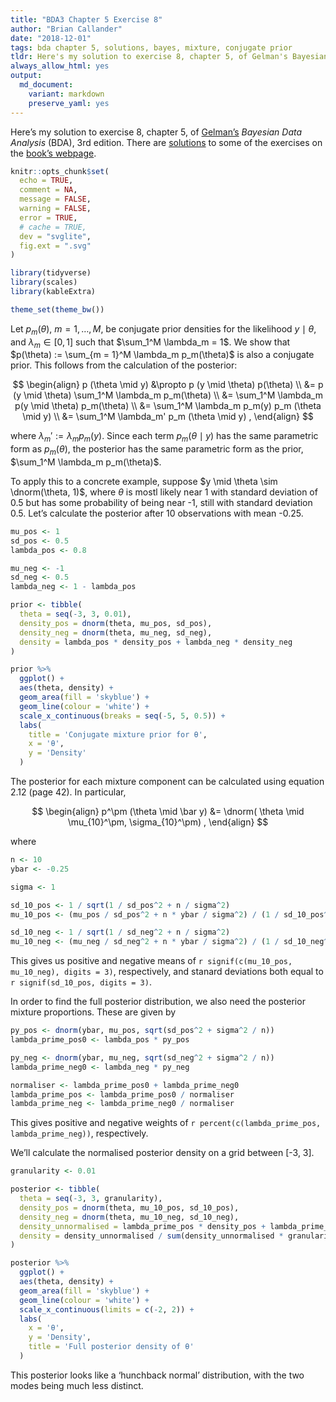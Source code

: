 ```yaml
---
title: "BDA3 Chapter 5 Exercise 8"
author: "Brian Callander"
date: "2018-12-01"
tags: bda chapter 5, solutions, bayes, mixture, conjugate prior
tldr: Here's my solution to exercise 8, chapter 5, of Gelman's Bayesian Data Analysis (BDA), 3rd edition.
always_allow_html: yes
output: 
  md_document:
    variant: markdown
    preserve_yaml: yes
---
```


Here's my solution to exercise 8, chapter 5, of [Gelman's](https://andrewgelman.com/) *Bayesian Data Analysis* (BDA), 3rd edition. There are [solutions](http://www.stat.columbia.edu/~gelman/book/solutions.pdf) to some of the exercises on the [book's webpage](http://www.stat.columbia.edu/~gelman/book/).

<!--more-->

<div style="display:none">
  $\DeclareMathOperator{\dbinomial}{Binomial}
   \DeclareMathOperator{\dbern}{Bernoulli}
   \DeclareMathOperator{\dpois}{Poisson}
   \DeclareMathOperator{\dnorm}{Normal}
   \DeclareMathOperator{\dt}{t}
   \DeclareMathOperator{\dcauchy}{Cauchy}
   \DeclareMathOperator{\dexponential}{Exp}
   \DeclareMathOperator{\duniform}{Uniform}
   \DeclareMathOperator{\dgamma}{Gamma}
   \DeclareMathOperator{\dinvgamma}{InvGamma}
   \DeclareMathOperator{\invlogit}{InvLogit}
   \DeclareMathOperator{\logit}{Logit}
   \DeclareMathOperator{\ddirichlet}{Dirichlet}
   \DeclareMathOperator{\dbeta}{Beta}$
</div>

```r
knitr::opts_chunk$set(
  echo = TRUE,
  comment = NA,
  message = FALSE,
  warning = FALSE,
  error = TRUE,
  # cache = TRUE,
  dev = "svglite",
  fig.ext = ".svg" 
)

library(tidyverse)
library(scales)
library(kableExtra)

theme_set(theme_bw())

```

Let $p_m(\theta)$, $m = 1, \dotsc, M$, be conjugate prior densities for the likelihood $y \mid \theta$, and $\lambda_m \in [0, 1]$ such that $\sum_1^M \lambda_m = 1$. We show that $p(\theta) := \sum_{m = 1}^M \lambda_m p_m(\theta)$ is also a conjugate prior. This follows from the calculation of the posterior:

$$
\begin{align}
  p (\theta \mid y)
  &\propto
  p (y \mid \theta) p(\theta)
  \\
  &=
  p (y \mid \theta) \sum_1^M \lambda_m p_m(\theta)
  \\
  &=
  \sum_1^M \lambda_m p(y \mid \theta) p_m(\theta) 
  \\
  &=
  \sum_1^M \lambda_m p_m(y) p_m (\theta \mid y)
  \\
  &=
  \sum_1^M \lambda_m' p_m (\theta \mid y)
  ,
\end{align}
$$

where $\lambda_m' := \lambda_m p_m (y)$. Since each term $p_m(\theta \mid y)$ has the same parametric form as $p_m(\theta)$, the posterior has the same parametric form as the prior, $\sum_1^M \lambda_m p_m(\theta)$.

To apply this to a concrete example, suppose $y \mid \theta \sim \dnorm(\theta, 1)$, where $\theta$ is mostl likely near $1$ with standard deviation of 0.5 but has some probability of being near -1, still with standard deviation 0.5. Let's calculate the posterior after 10 observations with mean -0.25.

```r
mu_pos <- 1
sd_pos <- 0.5
lambda_pos <- 0.8

mu_neg <- -1
sd_neg <- 0.5
lambda_neg <- 1 - lambda_pos

prior <- tibble(
  theta = seq(-3, 3, 0.01),
  density_pos = dnorm(theta, mu_pos, sd_pos),
  density_neg = dnorm(theta, mu_neg, sd_neg),
  density = lambda_pos * density_pos + lambda_neg * density_neg
)
```

```r
prior %>% 
  ggplot() +
  aes(theta, density) +
  geom_area(fill = 'skyblue') +
  geom_line(colour = 'white') +
  scale_x_continuous(breaks = seq(-5, 5, 0.5)) +
  labs(
    title = 'Conjugate mixture prior for θ',
    x = 'θ',
    y = 'Density'
  )
```


The posterior for each mixture component can be calculated using equation 2.12 (page 42). In particular,

$$
\begin{align}
  p^\pm (\theta \mid \bar y) &= \dnorm( \theta \mid \mu_{10}^\pm, \sigma_{10}^\pm)
  ,
\end{align}
$$

where 

```r
n <- 10
ybar <- -0.25

sigma <- 1

sd_10_pos <- 1 / sqrt(1 / sd_pos^2 + n / sigma^2)
mu_10_pos <- (mu_pos / sd_pos^2 + n * ybar / sigma^2) / (1 / sd_10_pos^2)

sd_10_neg <- 1 / sqrt(1 / sd_neg^2 + n / sigma^2)
mu_10_neg <- (mu_neg / sd_neg^2 + n * ybar / sigma^2) / (1 / sd_10_neg^2)
```

This gives us positive and negative means of `r signif(c(mu_10_pos, mu_10_neg), digits = 3)`, respectively, and stanard deviations both equal to `r signif(sd_10_pos, digits = 3)`.

In order to find the full posterior distribution, we also need the posterior mixture proportions. These are given by

```r
py_pos <- dnorm(ybar, mu_pos, sqrt(sd_pos^2 + sigma^2 / n))
lambda_prime_pos0 <- lambda_pos * py_pos

py_neg <- dnorm(ybar, mu_neg, sqrt(sd_neg^2 + sigma^2 / n))
lambda_prime_neg0 <- lambda_neg * py_neg

normaliser <- lambda_prime_pos0 + lambda_prime_neg0
lambda_prime_pos <- lambda_prime_pos0 / normaliser
lambda_prime_neg <- lambda_prime_neg0 / normaliser
```

This gives positive and negative weights of `r percent(c(lambda_prime_pos, lambda_prime_neg))`, respectively.

We'll calculate the normalised posterior density on a grid between [-3, 3].

```r
granularity <- 0.01

posterior <- tibble(
  theta = seq(-3, 3, granularity),
  density_pos = dnorm(theta, mu_10_pos, sd_10_pos),
  density_neg = dnorm(theta, mu_10_neg, sd_10_neg),
  density_unnormalised = lambda_prime_pos * density_pos + lambda_prime_neg * density_neg,
  density = density_unnormalised / sum(density_unnormalised * granularity)
) 
```

```r
posterior %>% 
  ggplot() +
  aes(theta, density) +
  geom_area(fill = 'skyblue') +
  geom_line(colour = 'white') +
  scale_x_continuous(limits = c(-2, 2)) +
  labs(
    x = 'θ',
    y = 'Density',
    title = 'Full posterior density of θ'
  )
```

This posterior looks like a 'hunchback normal' distribution, with the two modes being much less distinct.